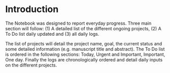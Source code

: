 \newpage 

# Introduction

The Notebook was designed to report everyday progress. Three main section will follow: (1) A detailed list of the different ongoing projects, (2) A To Do list daily updated and (3) all daily logs. 


The list of projects will detail the project name, goal, the current status and some detailed information (e.g. manuscript title and abstract). The To Do list is ordered in the following sections: Today, Urgent and Important, Important, One day. Finally the logs are chronologically ordered and detail daily inputs on the different projects. 

\newpage 

